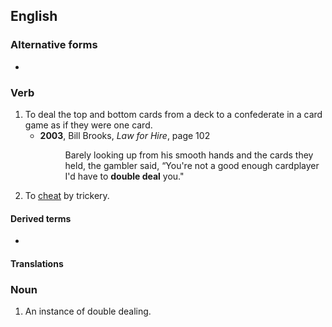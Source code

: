 ==English==

===Alternative forms===
* {{l|en|double-deal}}

===Verb===
{{en-verb|head=[[double]] [[deal]]|double deals|double dealing|double dealt}}

# To deal the top and bottom cards from a deck to a confederate in a card game as if they were one card.
#* '''2003''', Bill Brooks, ''Law for Hire'', page 102
#*: Barely looking up from his smooth hands and the cards they held, the gambler said, “You're not a good enough cardplayer I'd have to '''double deal''' you."
# To [[cheat]] by trickery.

====Derived terms====
* {{l|en|double-dealer}}

====Translations====
{{trans-top|to deal the top and bottom cards from a deck}}
{{trans-mid}}
{{trans-bottom}}

===Noun===
{{en-noun|head=[[double]] [[deal]]}}

# An instance of double dealing.
